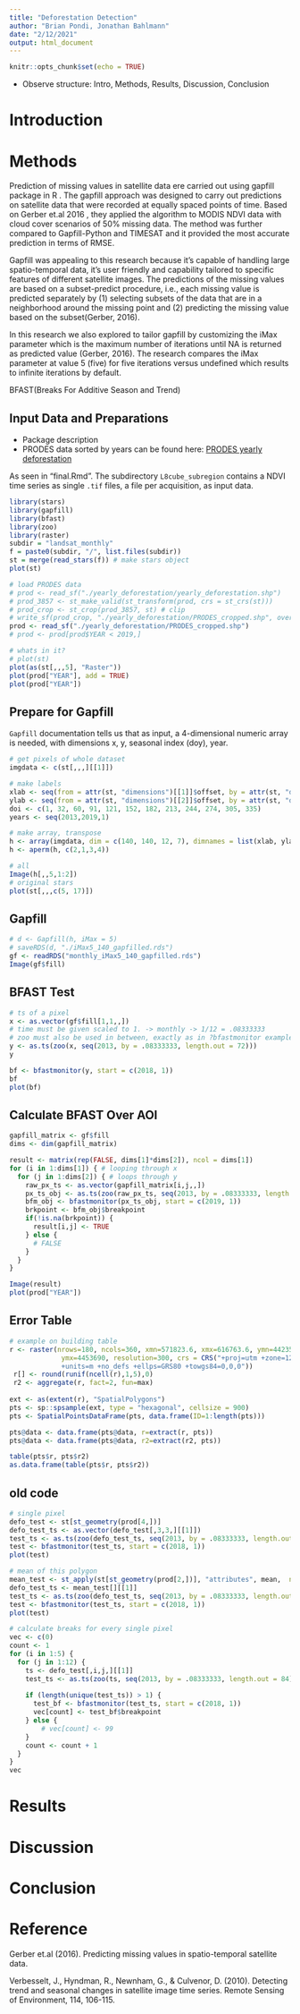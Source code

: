 ```yaml
---
title: "Deforestation Detection"
author: "Brian Pondi, Jonathan Bahlmann"
date: "2/12/2021"
output: html_document
---
```


```r
knitr::opts_chunk$set(echo = TRUE)
```

* Observe structure: Intro, Methods, Results, Discussion, Conclusion

# Introduction

# Methods

Prediction of missing values in satellite data ere carried out using gapfill package in R . The gapfill approach was designed to carry out predictions on satellite data that  were recorded at equally spaced points of time.  Based on Gerber et.al 2016 , they applied the algorithm to MODIS NDVI data with cloud cover scenarios of 50% missing data. The method was further compared to Gapfill-Python and TIMESAT  and it provided the most accurate prediction in terms of RMSE.

Gapfill was appealing to this research because it's capable of handling large spatio-temporal data, it’s user friendly and capability tailored to  specific features of different satellite images. The predictions of the missing values are based on a subset-predict procedure, i.e., each missing value is predicted separately by (1) selecting subsets of the data that are in a neighborhood around the missing point and (2) predicting the missing value based on the subset(Gerber, 2016).

In this research we also explored to tailor gapfill by customizing the iMax parameter which is the maximum number of iterations until NA is  returned as predicted value (Gerber, 2016). The research  compares the iMax parameter at value 5 (five)  for  five iterations versus undefined which results to infinite iterations by default.

BFAST(Breaks For Additive Season and Trend)


## Input Data and Preparations

* Package description
* PRODES data sorted by years can be found here: [PRODES yearly deforestation](http://terrabrasilis.dpi.inpe.br/download/dataset/legal-amz-prodes/vector/yearly_deforestation.zip)

As seen in "final.Rmd". The subdirectory `L8cube_subregion` contains a NDVI time series as single `.tif` files, a file per acquisition, as input data.
```r
library(stars)
library(gapfill)
library(bfast)
library(zoo)
library(raster)
subdir = "landsat_monthly"
f = paste0(subdir, "/", list.files(subdir))
st = merge(read_stars(f)) # make stars object
plot(st)

# load PRODES data
# prod <- read_sf("./yearly_deforestation/yearly_deforestation.shp")
# prod_3857 <- st_make_valid(st_transform(prod, crs = st_crs(st)))
# prod_crop <- st_crop(prod_3857, st) # clip
# write_sf(prod_crop, "./yearly_deforestation/PRODES_cropped.shp", overwrite = TRUE)
prod <- read_sf("./yearly_deforestation/PRODES_cropped.shp")
# prod <- prod[prod$YEAR < 2019,]
```

```r
# whats in it?
# plot(st)
plot(as(st[,,,5], "Raster"))
plot(prod["YEAR"], add = TRUE)
plot(prod["YEAR"])
```

## Prepare for Gapfill

`Gapfill` documentation tells us that as input, a 4-dimensional numeric array is needed, with dimensions x, y, seasonal index (doy), year.
```r
# get pixels of whole dataset
imgdata <- c(st[,,,][[1]])

# make labels
xlab <- seq(from = attr(st, "dimensions")[[1]]$offset, by = attr(st, "dimensions")[[1]]$delta, length.out = attr(st, "dimensions")[[1]]$to)
ylab <- seq(from = attr(st, "dimensions")[[2]]$offset, by = attr(st, "dimensions")[[2]]$delta, length.out = attr(st, "dimensions")[[2]]$to)
doi <- c(1, 32, 60, 91, 121, 152, 182, 213, 244, 274, 305, 335)
years <- seq(2013,2019,1)

# make array, transpose
h <- array(imgdata, dim = c(140, 140, 12, 7), dimnames = list(xlab, ylab, doi, years))
h <- aperm(h, c(2,1,3,4))

# all
Image(h[,,5,1:2])
# original stars
plot(st[,,,c(5, 17)])
```

## Gapfill

```r
# d <- Gapfill(h, iMax = 5)
# saveRDS(d, "./iMax5_140_gapfilled.rds")
gf <- readRDS("monthly_iMax5_140_gapfilled.rds")
Image(gf$fill)
```

## BFAST Test
```r
# ts of a pixel
x <- as.vector(gf$fill[1,1,,])
# time must be given scaled to 1. -> monthly -> 1/12 = .08333333
# zoo must also be used in between, exactly as in ?bfastmonitor example
y <- as.ts(zoo(x, seq(2013, by = .08333333, length.out = 72))) 
y

bf <- bfastmonitor(y, start = c(2018, 1))
bf
plot(bf)
```

## Calculate BFAST Over AOI

```r
gapfill_matrix <- gf$fill
dims <- dim(gapfill_matrix)

result <- matrix(rep(FALSE, dims[1]*dims[2]), ncol = dims[1])
for (i in 1:dims[1]) { # looping through x
  for (j in 1:dims[2]) { # loops through y
    raw_px_ts <- as.vector(gapfill_matrix[i,j,,])
    px_ts_obj <- as.ts(zoo(raw_px_ts, seq(2013, by = .08333333, length.out = 84)))
    bfm_obj <- bfastmonitor(px_ts_obj, start = c(2019, 1))
    brkpoint <- bfm_obj$breakpoint
    if(!is.na(brkpoint)) {
      result[i,j] <- TRUE
    } else {
      # FALSE
    }
  }
}
```

```r
Image(result)
plot(prod["YEAR"])
```

## Error Table
```r
# example on building table
r <- raster(nrows=180, ncols=360, xmn=571823.6, xmx=616763.6, ymn=4423540, 
             ymx=4453690, resolution=300, crs = CRS("+proj=utm +zone=12 +datum=NAD83 
             +units=m +no_defs +ellps=GRS80 +towgs84=0,0,0"))
 r[] <- round(runif(ncell(r),1,5),0)
 r2 <- aggregate(r, fact=2, fun=max)
 
ext <- as(extent(r), "SpatialPolygons")
pts <- sp::spsample(ext, type = "hexagonal", cellsize = 900)
pts <- SpatialPointsDataFrame(pts, data.frame(ID=1:length(pts)))

pts@data <- data.frame(pts@data, r=extract(r, pts))
pts@data <- data.frame(pts@data, r2=extract(r2, pts))

table(pts$r, pts$r2)
as.data.frame(table(pts$r, pts$r2))
```

## old code
```r
# single pixel
defo_test <- st[st_geometry(prod[4,])]
defo_test_ts <- as.vector(defo_test[,3,3,][[1]])
test_ts <- as.ts(zoo(defo_test_ts, seq(2013, by = .08333333, length.out = 84))) 
test <- bfastmonitor(test_ts, start = c(2018, 1))
plot(test)

# mean of this polygon
mean_test <- st_apply(st[st_geometry(prod[2,])], "attributes", mean,  na.rm = TRUE) # aggregate
defo_test_ts <- mean_test[][[1]]
test_ts <- as.ts(zoo(defo_test_ts, seq(2013, by = .08333333, length.out = 84))) 
test <- bfastmonitor(test_ts, start = c(2018, 1))
plot(test)

# calculate breaks for every single pixel
vec <- c(0)
count <- 1
for (i in 1:5) {
  for (j in 1:12) {
    ts <- defo_test[,i,j,][[1]]
    test_ts <- as.ts(zoo(ts, seq(2013, by = .08333333, length.out = 84)))
    
    if (length(unique(test_ts)) > 1) {
      test_bf <- bfastmonitor(test_ts, start = c(2018, 1))
      vec[count] <- test_bf$breakpoint
    } else {
        # vec[count] <- 99
    }
    count <- count + 1
  }
}
vec
```

# Results

# Discussion

# Conclusion

# Reference
Gerber et.al (2016). Predicting missing values in spatio-temporal satellite data.

Verbesselt, J., Hyndman, R., Newnham, G., & Culvenor, D. (2010). Detecting trend and seasonal changes in satellite image time series. Remote Sensing of Environment, 114, 106-115. 

